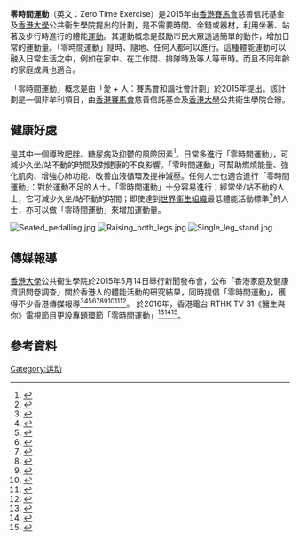 {{copyedit|time=2016-02-04T10:31:07+00:00}}

'''零時間運動'''（英文：Zero Time Exercise）是2015年由[[香港賽馬會|香港賽馬會]]慈善信託基金及[[香港大學|香港大學]]公共衞生學院提出的計劃，是不需要時間、金錢或器材，利用坐著、站著及步行時進行的體能[[運動|運動]]。其運動概念是鼓勵市民大眾透過簡單的動作，增加日常的運動量。「零時間運動」隨時、隨地、任何人都可以進行。這種體能運動可以融入日常生活之中，例如在家中、在工作間、排隊時及等人等車時。而且不同年齡的家庭成員也適合。

「零時間運動」概念是由「愛 + 人：賽馬會和諧社會計劃」於2015年提出。該計劃是一個非牟利項目，由[[香港賽馬會|香港賽馬會]]慈善信託基金及[[香港大學|香港大學]]公共衞生學院合辦。

== 健康好處 ==
{{le|靜態生活方式|Sedentary lifestyle}}是其中一個導致[[肥胖|肥胖]]、[[糖尿病|糖尿病]]及[[抑鬱|抑鬱]]的風險因素<ref>{{cite web|url=http://www.who.int/mediacentre/news/releases/release23/en/|title=WHO - Physical inactivity a leading cause of disease and disability, warns WHO|publisher=|access-date=2016-02-04|archive-date=2020-10-04|archive-url=https://web.archive.org/web/20201004070353/https://www.who.int/mediacentre/news/releases/release23/en/|dead-url=no}}</ref>。日常多進行「零時間運動」，可減少久坐/站不動的時間及對健康的不良影響。「零時間運動」可幫助燃燒能量、強化肌肉、增強心肺功能、改善血液循環及提神減壓。任何人士也適合進行「零時間運動」：對於運動不足的人士，「零時間運動」十分容易進行；經常坐/站不動的人士，它可減少久坐/站不動的時間；即使達到[[世界衞生組織|世界衞生組織]]最低體能活動標準<ref>{{cite web|url=http://www.who.int/dietphysicalactivity/publications/9789241599979/zh/|title=世界卫生组织 - 关于身体活动有益健康的全球建议|publisher=|access-date=2016-02-04|archive-date=2020-07-15|archive-url=https://web.archive.org/web/20200715140201/https://www.who.int/dietphysicalactivity/publications/9789241599979/zh/|dead-url=no}}</ref>的人士，亦可以做「零時間運動」來增加運動量。

[[File:Seated_pedalling.jpg|thumb]]
[[File:Raising_both_legs.jpg|thumb]]
[[File:Single_leg_stand.jpg|thumb]]

== 傳媒報導 ==
[[香港大學|香港大學]]公共衞生學院於2015年5月14日舉行新聞發布會，公布「香港家庭及健康資訊問卷調查」關於香港人的體能活動的研究結果，同時提倡「零時間運動」，獲得不少香港傳媒報導<ref>{{cite web|url=http://news.mingpao.com/ins/%E7%A0%94%E7%A9%B6%E6%8C%87%E5%8D%8A%E6%95%B8%E6%B8%AF%E4%BA%BA%E9%AB%94%E8%83%BD%E6%B4%BB%E5%8B%95%E4%B8%8D%E8%B6%B3/web_tc/article/20150514/s00001/1431580168950|title=研究指半數港人體能活動不足 (13:05) - 20150514 - 港聞|work=即時新聞}}</ref><ref>{{cite web|url=http://hk.apple.nextmedia.com/realtime/news/20150514/53737155|title=港大醫學院倡「零時間運動」 得閒就扮踩單車？|work=Apple Daily 蘋果日報|access-date=2016-02-04|archive-date=2015-07-18|archive-url=https://web.archive.org/web/20150718072346/http://hk.apple.nextmedia.com/realtime/news/20150514/53737155|dead-url=no}}</ref><ref>{{cite web|url=http://hk.on.cc/hk/bkn/cnt/news/20150514/bkn-20150514122110775-0514_00822_001.html|title=半數港人缺運動　坐也要「動手腳」強體魄|work=on.cc 東網}}</ref><ref>{{cite web|url=http://paper.hket.com/article/625151/%E9%9B%B6%E6%99%82%E9%96%93%E9%81%8B%E5%8B%95%20%E6%94%B9%E5%96%84%E7%94%9F%E7%90%86%E5%81%A5%E5%BA%B7%E8%B3%AA%E7%B4%A0?section=005|title=零時間運動 改善生理健康質素 - 香港經濟日報 - 報章 - 港聞|work=報章}}</ref><ref>{{cite web|url=http://hd.stheadline.com/news/columns/5/20150515/328963/|title=社論——動員社區力量齊做運動|work=頭條日報 Headline Daily}}</ref><ref>{{cite web|url=http://news.takungpao.com.hk/paper/q/2015/0515/3000038.html|title=半數港人缺乏適體能活動|publisher=}}</ref><ref>{{cite web|url=http://www.metrohk.com.hk/index.php?cmd=detail&id=278042|title=都市日報 - 倡香港人「零時運動」|author=Metro Publishing Hong Kong Limited|work=MetroDaily 都市日報|access-date=2016-02-04|archive-date=2019-08-17|archive-url=https://web.archive.org/web/20190817050025/http://www.metrohk.com.hk/index.php?cmd=detail&id=278042|dead-url=no}}</ref><ref>{{cite web|url=http://www.skypost.hk/%E5%89%AF%E5%88%8A/%E5%81%A5%E5%BA%B7/20150515/007/%E8%BF%91%E5%8D%8A%E6%B8%AF%E4%BA%BA%E4%B9%8F%E9%81%8B%E5%8B%95%20%E5%A4%9A%E5%8B%95%E6%89%8B%E8%85%B3%E5%8F%AF%E5%BD%8C%E8%A3%9C/177809|title=近半港人乏運動 多動手腳可彌補 - 晴報Sky Post|publisher=|deadurl=yes|archiveurl=https://web.archive.org/web/20160204190343/http://www.skypost.hk/%E5%89%AF%E5%88%8A/%E5%81%A5%E5%BA%B7/20150515/007/%E8%BF%91%E5%8D%8A%E6%B8%AF%E4%BA%BA%E4%B9%8F%E9%81%8B%E5%8B%95%20%E5%A4%9A%E5%8B%95%E6%89%8B%E8%85%B3%E5%8F%AF%E5%BD%8C%E8%A3%9C/177809|archivedate=2016-02-04}}</ref><ref>{{cite web|url=http://www.scmp.com/news/hong-kong/health-environment/article/1797335/minister-doesnt-know-how-much-tea-excess-pesticide|title=Minister doesn't know how much tea with excess pesticide was imported|date=2015-05-14|work=South China Morning Post|access-date=2016-02-04|archive-date=2020-11-08|archive-url=https://web.archive.org/web/20201108093118/http://www.scmp.com/news/hong-kong/health-environment/article/1797335/minister-doesnt-know-how-much-tea-excess-pesticide|dead-url=no}}</ref><ref>{{cite web|url=http://paper.wenweipo.com/2015/05/15/HK1505150046.htm|title=愈運動愈快樂  惟港人「懶得郁」|publisher=|access-date=2016-02-04|archive-date=2016-03-10|archive-url=https://web.archive.org/web/20160310232359/http://paper.wenweipo.com/2015/05/15/HK1505150046.htm|dead-url=no}}</ref>。
於2016年，香港電台 RTHK TV 31《醫生與你》電視節目更設專題環節「零時間運動」<ref>{{cite web|url=http://programme.rthk.hk/rthk/tv/programme.php?name=tv/doctorandyou2016&d=2016-07-18&m=episode|title=RTHK TV 31 醫生與你 2016-7-18 (35:48-38:25)|publisher=|access-date=2022-02-13|archive-date=2016-08-22|archive-url=https://web.archive.org/web/20160822111528/http://programme.rthk.hk/rthk/tv/programme.php?name=tv%2Fdoctorandyou2016&d=2016-07-18&m=episode|dead-url=no}}</ref><ref>{{cite web|url=http://programme.rthk.hk/rthk/tv/programme.php?name=tv/doctorandyou2016&d=2016-07-25&p=7289&e=365697&m=episode|title=RTHK TV 31 醫生與你 2016-7-25 (48:26-51:30)|publisher=|access-date=2022-02-13|archive-date=2016-08-22|archive-url=https://web.archive.org/web/20160822114600/http://programme.rthk.hk/rthk/tv/programme.php?name=tv%2Fdoctorandyou2016&d=2016-07-25&p=7289&e=365697&m=episode|dead-url=no}}</ref><ref>{{cite web|url=http://programme.rthk.hk/rthk/tv/programme.php?name=tv/doctorandyou2016&d=2016-08-01&p=7289&e=367218&m=episode|title=RTHK TV 31 醫生與你 2016-8-1 (41:54-44:10)|publisher=|access-date=2022-02-13|archive-date=2016-08-22|archive-url=https://web.archive.org/web/20160822105137/http://programme.rthk.hk/rthk/tv/programme.php?name=tv%2Fdoctorandyou2016&d=2016-08-01&p=7289&e=367218&m=episode|dead-url=no}}</ref>。

== 參考資料 ==
{{reflist}}
[[Category:运动|Category:运动]]